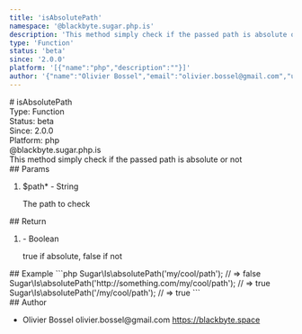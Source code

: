 ```yaml
---
title: 'isAbsolutePath'
namespace: '@blackbyte.sugar.php.is'
description: 'This method simply check if the passed path is absolute or not'
type: 'Function'
status: 'beta'
since: '2.0.0'
platform: '[{"name":"php","description":""}]'
author: '{"name":"Olivier Bossel","email":"olivier.bossel@gmail.com","url":"https://blackbyte.space"}'
---
```


<div class="docmap-mdx">
  # isAbsolutePath
  <div class="_metas">
    <div class="_type">
      <span class="_type-label">Type:</span>
      <span class="_type-value">Function</span>
    </div>
    <div class="_status">
      <span class="_status-label">Status:</span>
      <span class="_status-value -beta">beta</span>
    </div>
    <div class="_since">
      <span class="_since-label">Since:</span>
      <span class="_since-value">2.0.0</span>
    </div>
    <div class="_platform">
      <span class="_platform-label">Platform:</span>
      <span class="_platform-value -php">php</span>
    </div>
  </div>
  <div class="_namespace">@blackbyte.sugar.php.is</div>
  <div class="_description typo-lead typo-format">
    This method simply check if the passed path is absolute or not
  </div>
  <div class="_params">
    ## Params
    <ol class="_list">
      <li class="_item">
        <span class="_name">
          $path<span class="_required">*</span>
        </span>
        <span class="_default">-</span> <span class="_type">String</span>
        <p class="_description">The path to check</p>
      </li>
    </ol>
  </div>
  <div class="_return">
    ## Return
    <ol class="_list">
      <li class="_item">
        <span class="_default">-</span>
        <span class="_type">Boolean</span>
        <p class="_description">true if absolute&comma; false if not</p>
      </li>
    </ol>
  </div>
  <div class="_examples">
    ## Example ```php Sugar\Is\absolutePath('my/cool/path'); // => false
    Sugar\Is\absolutePath('http://something.com/my/cool/path'); // => true
    Sugar\Is\absolutePath('/my/cool/path'); // => true ```
  </div>
  <div class="_author">
    ## Author
    <ul class="_list">
      <li class="_item">
        <span class="_name">Olivier Bossel</span>
        <span class="_email">olivier.bossel@gmail.com</span>
        <a href="https://blackbyte.space" target="_blank" class="_url">
          https://blackbyte.space
        </a>
      </li>
    </ul>
  </div>
</div>
